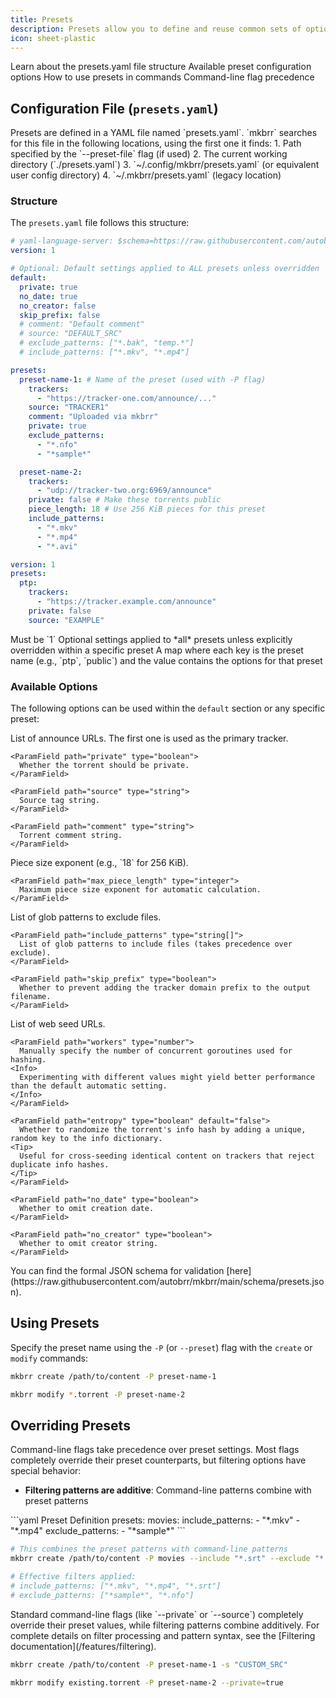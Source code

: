 ```yaml
---
title: Presets
description: Presets allow you to define and reuse common sets of options for creating or modifying torrents. This is particularly useful if you frequently create torrents for specific trackers with consistent settings.
icon: sheet-plastic
---
```


<CardGroup>
  <Card title="Configuration" icon="gear" href="#configuration-file-presets.yaml">
    Learn about the presets.yaml file structure
  </Card>
  <Card title="Options" icon="sliders" href="#available-options">
    Available preset configuration options
  </Card>
  <Card title="Usage" icon="play" href="#using-presets">
    How to use presets in commands
  </Card>
  <Card title="Overrides" icon="arrow-right-arrow-left" href="#overriding-presets">
    Command-line flag precedence
  </Card>
</CardGroup>

## Configuration File (`presets.yaml`)

<Info>
  Presets are defined in a YAML file named `presets.yaml`. `mkbrr` searches for this file in the following locations, using the first one it finds:
</Info>

<Steps>
  1. Path specified by the `--preset-file` flag (if used)
  2. The current working directory (`./presets.yaml`)
  3. `~/.config/mkbrr/presets.yaml` (or equivalent user config directory)
  4. `~/.mkbrr/presets.yaml` (legacy location)
</Steps>

### Structure

The `presets.yaml` file follows this structure:

<CodeGroup>

  ```yaml presets.yaml
  # yaml-language-server: $schema=https://raw.githubusercontent.com/autobrr/mkbrr/main/schema/presets.json
  version: 1

  # Optional: Default settings applied to ALL presets unless overridden
  default:
    private: true
    no_date: true
    no_creator: false
    skip_prefix: false
    # comment: "Default comment"
    # source: "DEFAULT_SRC"
    # exclude_patterns: ["*.bak", "temp.*"]
    # include_patterns: ["*.mkv", "*.mp4"]

  presets:
    preset-name-1: # Name of the preset (used with -P flag)
      trackers:
        - "https://tracker-one.com/announce/..."
      source: "TRACKER1"
      comment: "Uploaded via mkbrr"
      private: true
      exclude_patterns:
        - "*.nfo"
        - "*sample*"

    preset-name-2:
      trackers:
        - "udp://tracker-two.org:6969/announce"
      private: false # Make these torrents public
      piece_length: 18 # Use 256 KiB pieces for this preset
      include_patterns:
        - "*.mkv"
        - "*.mp4"
        - "*.avi"
  ```

  ```yaml presets.yaml (minimal example)
  version: 1
  presets:
    ptp:
      trackers:
        - "https://tracker.example.com/announce"
      private: false
      source: "EXAMPLE"
  ```


</CodeGroup>

<ResponseField name="Configuration Fields">
  <ParamField path="version" type="string" required>
    Must be `1`
  </ParamField>

  <ParamField path="default" type="object">
    Optional settings applied to *all* presets unless explicitly overridden within a specific preset
  </ParamField>

  <ParamField path="presets" type="object" required>
    A map where each key is the preset name (e.g., `ptp`, `public`) and the value contains the options for that preset
  </ParamField>
</ResponseField>

### Available Options

The following options can be used within the `default` section or any specific preset:

<Tabs>
  <Tab title="Core Options">
    <ParamField path="trackers" type="string[]">
      List of announce URLs. The first one is used as the primary tracker.
    </ParamField>

    <ParamField path="private" type="boolean">
      Whether the torrent should be private.
    </ParamField>

    <ParamField path="source" type="string">
      Source tag string.
    </ParamField>

    <ParamField path="comment" type="string">
      Torrent comment string.
    </ParamField>
  </Tab>

  <Tab title="Piece Settings">
    <ParamField path="piece_length" type="integer">
      Piece size exponent (e.g., `18` for 256 KiB).
    </ParamField>

    <ParamField path="max_piece_length" type="integer">
      Maximum piece size exponent for automatic calculation.
    </ParamField>
  </Tab>

  <Tab title="File Control">
    <ParamField path="exclude_patterns" type="string[]">
      List of glob patterns to exclude files.
    </ParamField>

    <ParamField path="include_patterns" type="string[]">
      List of glob patterns to include files (takes precedence over exclude).
    </ParamField>

    <ParamField path="skip_prefix" type="boolean">
      Whether to prevent adding the tracker domain prefix to the output filename.
    </ParamField>
  </Tab>

  <Tab title="Advanced">
    <ParamField path="webseeds" type="string[]">
      List of web seed URLs.
    </ParamField>

    <ParamField path="workers" type="number">
      Manually specify the number of concurrent goroutines used for hashing.
    <Info>
      Experimenting with different values might yield better performance than the default automatic setting.
    </Info>
    </ParamField>

    <ParamField path="entropy" type="boolean" default="false">
      Whether to randomize the torrent's info hash by adding a unique, random key to the info dictionary.
    <Tip>
      Useful for cross-seeding identical content on trackers that reject duplicate info hashes.
    </Tip>
    </ParamField>

    <ParamField path="no_date" type="boolean">
      Whether to omit creation date.
    </ParamField>

    <ParamField path="no_creator" type="boolean">
      Whether to omit creator string.
    </ParamField>
  </Tab>
</Tabs>

<Info>
  You can find the formal JSON schema for validation [here](https://raw.githubusercontent.com/autobrr/mkbrr/main/schema/presets.json).
</Info>

## Using Presets

Specify the preset name using the `-P` (or `--preset`) flag with the `create` or `modify` commands:

<CodeGroup>

  ```bash Create
  mkbrr create /path/to/content -P preset-name-1
  ```

  ```bash Modify
  mkbrr modify *.torrent -P preset-name-2
  ```

</CodeGroup>

## Overriding Presets

Command-line flags take precedence over preset settings. Most flags completely override their preset counterparts, but filtering options have special behavior:

- **Filtering patterns are additive**: Command-line patterns combine with preset patterns

<Accordion title="Example: Combining Preset and Command-line Filters">
```yaml Preset Definition
presets:
  movies:
    include_patterns:
      - "*.mkv"
      - "*.mp4"
    exclude_patterns:
      - "*sample*"
```

```bash Command with Additional Filters
# This combines the preset patterns with command-line patterns
mkbrr create /path/to/content -P movies --include "*.srt" --exclude "*.nfo"

# Effective filters applied:
# include_patterns: ["*.mkv", "*.mp4", "*.srt"]
# exclude_patterns: ["*sample*", "*.nfo"]
```
</Accordion>

<Warning>
  Standard command-line flags (like `--private` or `--source`) completely override their preset values, while filtering patterns combine additively.
</Warning>

<Info>
  For complete details on filter processing and pattern syntax, see the [Filtering documentation](/features/filtering).
</Info>

<CodeGroup>

  ```bash Override source flag
  mkbrr create /path/to/content -P preset-name-1 -s "CUSTOM_SRC"
  ```

  ```bash Override private flag
  mkbrr modify existing.torrent -P preset-name-2 --private=true
  ```

</CodeGroup>
